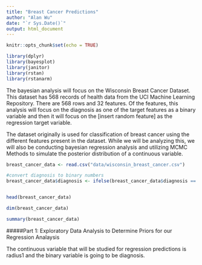 ```yaml
---
title: "Breast Cancer Predictions"
author: "Alan Wu"
date: "`r Sys.Date()`"
output: html_document
---
```


```r
knitr::opts_chunk$set(echo = TRUE)
```

```r
library(dplyr)
library(bayesplot)
library(janitor)
library(rstan)
library(rstanarm)
```

The bayesian analysis will focus on the Wisconsin Breast Cancer Dataset. This dataset has 568 records of health data from the UCI Machine Learning Repository. There are 568 rows and 32 features. Of the features, this analysis will focus on the diagnosis as one of the target features as a binary variable and then it will focus on the [insert random feature] as the regression target variable. 

The dataset originally is used for classification of breast cancer using the different features present in the dataset. While we will be analyzing this, we will also be conducting bayesian regression analysis and utilizing MCMC Methods to simulate the posterior distribution of a continuous variable. 

```r

breast_cancer_data <- read.csv("data/wisconsin_breast_cancer.csv")

#convert diagnosis to binary numbers
breast_cancer_data$diagnosis <- ifelse(breast_cancer_data$diagnosis == "M" , 1, 0)


head(breast_cancer_data)
```

```r
dim(breast_cancer_data)
```

```r
summary(breast_cancer_data)
```

#####Part 1: Exploratory Data Analysis to Determine Priors for our Regression Analaysis

The continuous variable that will be studied for regression predictions is radius1 and the binary variable is going to be diagnosis. 
```r

```